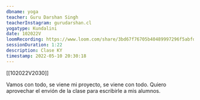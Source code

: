 ```yaml
---
dbname: yoga
teacher: Guru Darshan Singh
teacherInstagram: gurudarshan.cl
yogatype: Kundalini
date: 102022V
loomRecording: https://www.loom.com/share/3bd67f76705b40489997296f5abfde36
sessionDuration: 1:22
description: Clase KY
timestamp: 2022-05-10 20:30:18
---
```


[[102022V2030]]

Vamos con todo, se viene mi proyecto, se viene con todo. Quiero aprovechar el envión de la clase para escribirle a mis alumnos.
